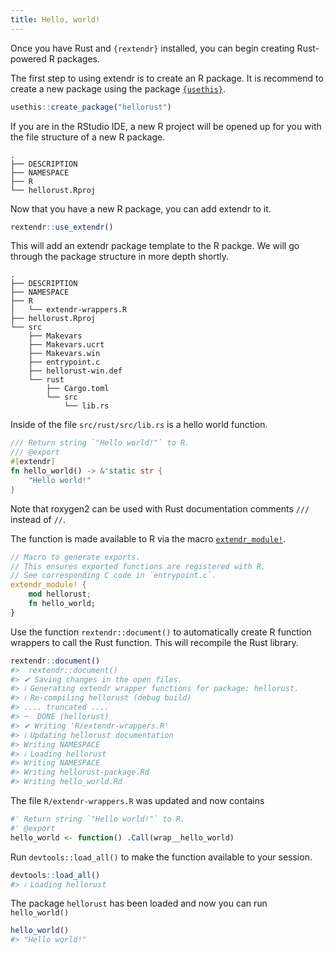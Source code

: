 ```yaml
---
title: Hello, world!
---
```


Once you have Rust and `{rextendr}` installed, you can begin creating Rust-powered R packages.

The first step to using extendr is to create an R package. It is recommend to create a new package using the package [`{usethis}`](https://usethis.r-lib.org/).

```r
usethis::create_package("hellorust")
```

If you are in the RStudio IDE, a new R project will be opened up for you with the file structure of a new R package.

```
.
├── DESCRIPTION
├── NAMESPACE
├── R
└── hellorust.Rproj
```

Now that you have a new R package, you can add extendr to it. 

```r
rextendr::use_extendr()
```

This will add an extendr package template to the R packge. We will go through the package structure in more depth shortly.

```
.
├── DESCRIPTION
├── NAMESPACE
├── R
│   └── extendr-wrappers.R
├── hellorust.Rproj
└── src
    ├── Makevars
    ├── Makevars.ucrt
    ├── Makevars.win
    ├── entrypoint.c
    ├── hellorust-win.def
    └── rust
        ├── Cargo.toml
        └── src
            └── lib.rs
```

Inside of the file `src/rust/src/lib.rs` is a hello world function.

```rust
/// Return string `"Hello world!"` to R.
/// @export
#[extendr]
fn hello_world() -> &'static str {
    "Hello world!"
}
```

::: callout-tip
Note that roxygen2 can be used with Rust documentation comments `///` instead of `//`.
:::

The function is made available to R via the macro [`extendr_module!`](https://extendr.github.io/extendr/extendr_api/macro.extendr_module.html).

```rust
// Macro to generate exports.
// This ensures exported functions are registered with R.
// See corresponding C code in `entrypoint.c`.
extendr_module! {
    mod hellorust;
    fn hello_world;
}
```

Use the function `rextendr::document()` to automatically create R function wrappers to call the Rust function. This will recompile the Rust library.

```r
rextendr::document()
#>  rextendr::document()
#> ✔ Saving changes in the open files.
#> ℹ Generating extendr wrapper functions for package: hellorust.
#> ℹ Re-compiling hellorust (debug build)
#> .... truncated ....
#> ─  DONE (hellorust)
#> ✔ Writing 'R/extendr-wrappers.R'
#> ℹ Updating hellorust documentation
#> Writing NAMESPACE
#> ℹ Loading hellorust
#> Writing NAMESPACE
#> Writing hellorust-package.Rd
#> Writing hello_world.Rd
```

The file `R/extendr-wrappers.R` was updated and now contains 

```r
#' Return string `"Hello world!"` to R.
#' @export
hello_world <- function() .Call(wrap__hello_world)
```

Run `devtools::load_all()` to make the function available to your session. 

```r
devtools::load_all()
#> ℹ Loading hellorust
```

The package `hellorust` has been loaded and now you can run `hello_world()` 

```r
hello_world()
#> "Hello world!"
```
